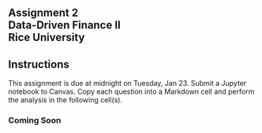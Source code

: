 ## Assignment 2<br>Data-Driven Finance II<br>Rice University



::: {.callout-note appearance="minimal"}
## Instructions 

This assignment is due at midnight on Tuesday, Jan 23.  Submit a Jupyter notebook to Canvas. Copy each question into a Markdown cell and perform the analysis in the following cell(s). 
:::

### Coming Soon